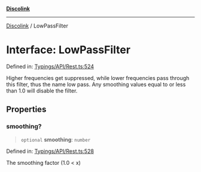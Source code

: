 [**Discolink**](../README.md)

***

[Discolink](../globals.md) / LowPassFilter

# Interface: LowPassFilter

Defined in: [Typings/API/Rest.ts:524](https://github.com/Archayu/discolink/blob/ddfd70ea55cc6996bf3567765f64fb3824cd3f79/src/Typings/API/Rest.ts#L524)

Higher frequencies get suppressed, while lower frequencies pass through this filter, thus the name low pass.
Any smoothing values equal to or less than 1.0 will disable the filter.

## Properties

### smoothing?

> `optional` **smoothing**: `number`

Defined in: [Typings/API/Rest.ts:528](https://github.com/Archayu/discolink/blob/ddfd70ea55cc6996bf3567765f64fb3824cd3f79/src/Typings/API/Rest.ts#L528)

The smoothing factor (1.0 < x)
